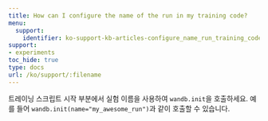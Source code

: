 ```yaml
---
title: How can I configure the name of the run in my training code?
menu:
  support:
    identifier: ko-support-kb-articles-configure_name_run_training_code
support:
- experiments
toc_hide: true
type: docs
url: /ko/support/:filename
---
```


트레이닝 스크립트 시작 부분에서 실험 이름을 사용하여 `wandb.init`을 호출하세요. 예를 들어 `wandb.init(name="my_awesome_run")`과 같이 호출할 수 있습니다.
